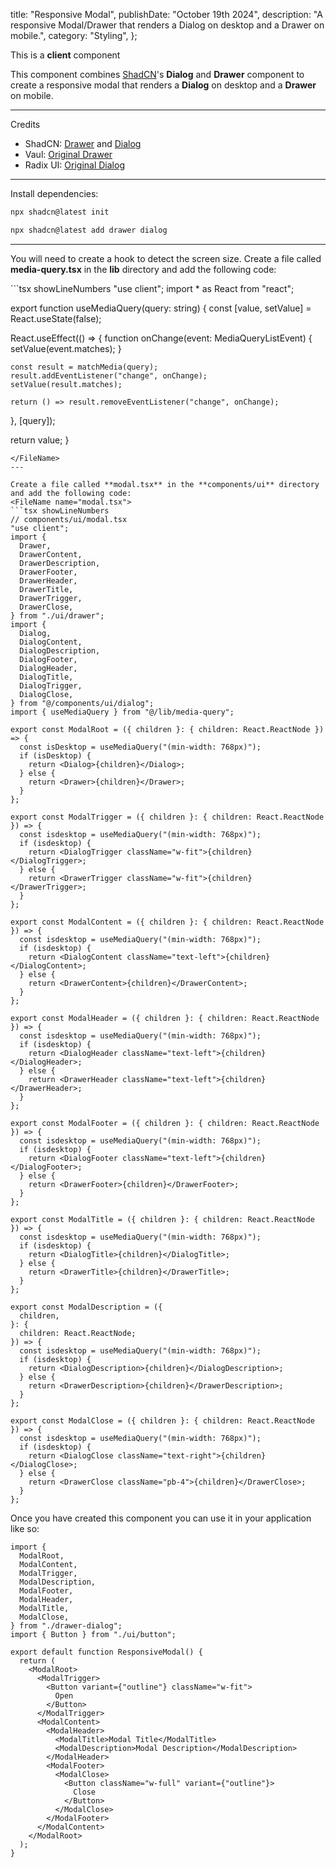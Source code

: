 
  title: "Responsive Modal",
  publishDate: "October 19th 2024",
  description:
    "A responsive Modal/Drawer that renders a Dialog on desktop and a Drawer on mobile.",
  category: "Styling",
};

<Viewport><ResponsiveModal/></Viewport>

<Alert>This is a **client** component</Alert>

This component combines [ShadCN](https://ui.shadcn.com)'s **Dialog** and **Drawer** component to create a responsive modal that renders a **Dialog** on desktop and a **Drawer** on mobile.

---

Credits

- ShadCN: [Drawer](https://ui.shadcn.com/drawer) and [Dialog](https://ui.shadcn.com/dialog)
- Vaul: [Original Drawer](https://vaul.emilkowal.ski/)
- Radix UI: [Original Dialog](https://radix-ui.com/primitives/docs/dialog)


---

Install dependencies:

```bash
npx shadcn@latest init
```

```bash
npx shadcn@latest add drawer dialog
```

---

You will need to create a hook to detect the screen size. Create a file called **media-query.tsx** in the **lib** directory and add the following code:

<FileName name="media-query.tsx">
```tsx showLineNumbers
"use client";
import * as React from "react";

export function useMediaQuery(query: string) {
  const [value, setValue] = React.useState(false);

  React.useEffect(() => {
    function onChange(event: MediaQueryListEvent) {
      setValue(event.matches);
    }

    const result = matchMedia(query);
    result.addEventListener("change", onChange);
    setValue(result.matches);

    return () => result.removeEventListener("change", onChange);
  }, [query]);

  return value;
}
```
</FileName>
---

Create a file called **modal.tsx** in the **components/ui** directory and add the following code:
<FileName name="modal.tsx">
```tsx showLineNumbers
// components/ui/modal.tsx
"use client";
import {
  Drawer,
  DrawerContent,
  DrawerDescription,
  DrawerFooter,
  DrawerHeader,
  DrawerTitle,
  DrawerTrigger,
  DrawerClose,
} from "./ui/drawer";
import {
  Dialog,
  DialogContent,
  DialogDescription,
  DialogFooter,
  DialogHeader,
  DialogTitle,
  DialogTrigger,
  DialogClose,
} from "@/components/ui/dialog";
import { useMediaQuery } from "@/lib/media-query";

export const ModalRoot = ({ children }: { children: React.ReactNode }) => {
  const isDesktop = useMediaQuery("(min-width: 768px)");
  if (isDesktop) {
    return <Dialog>{children}</Dialog>;
  } else {
    return <Drawer>{children}</Drawer>;
  }
};

export const ModalTrigger = ({ children }: { children: React.ReactNode }) => {
  const isdesktop = useMediaQuery("(min-width: 768px)");
  if (isdesktop) {
    return <DialogTrigger className="w-fit">{children}</DialogTrigger>;
  } else {
    return <DrawerTrigger className="w-fit">{children}</DrawerTrigger>;
  }
};

export const ModalContent = ({ children }: { children: React.ReactNode }) => {
  const isdesktop = useMediaQuery("(min-width: 768px)");
  if (isdesktop) {
    return <DialogContent className="text-left">{children}</DialogContent>;
  } else {
    return <DrawerContent>{children}</DrawerContent>;
  }
};

export const ModalHeader = ({ children }: { children: React.ReactNode }) => {
  const isdesktop = useMediaQuery("(min-width: 768px)");
  if (isdesktop) {
    return <DialogHeader className="text-left">{children}</DialogHeader>;
  } else {
    return <DrawerHeader className="text-left">{children}</DrawerHeader>;
  }
};

export const ModalFooter = ({ children }: { children: React.ReactNode }) => {
  const isdesktop = useMediaQuery("(min-width: 768px)");
  if (isdesktop) {
    return <DialogFooter className="text-left">{children}</DialogFooter>;
  } else {
    return <DrawerFooter>{children}</DrawerFooter>;
  }
};

export const ModalTitle = ({ children }: { children: React.ReactNode }) => {
  const isdesktop = useMediaQuery("(min-width: 768px)");
  if (isdesktop) {
    return <DialogTitle>{children}</DialogTitle>;
  } else {
    return <DrawerTitle>{children}</DrawerTitle>;
  }
};

export const ModalDescription = ({
  children,
}: {
  children: React.ReactNode;
}) => {
  const isdesktop = useMediaQuery("(min-width: 768px)");
  if (isdesktop) {
    return <DialogDescription>{children}</DialogDescription>;
  } else {
    return <DrawerDescription>{children}</DrawerDescription>;
  }
};

export const ModalClose = ({ children }: { children: React.ReactNode }) => {
  const isdesktop = useMediaQuery("(min-width: 768px)");
  if (isdesktop) {
    return <DialogClose className="text-right">{children}</DialogClose>;
  } else {
    return <DrawerClose className="pb-4">{children}</DrawerClose>;
  }
};
```
</FileName>

Once you have created this component you can use it in your application like so:
<FileName name='example.tsx'>
```tsx showLineNumbers
import {
  ModalRoot,
  ModalContent,
  ModalTrigger,
  ModalDescription,
  ModalFooter,
  ModalHeader,
  ModalTitle,
  ModalClose,
} from "./drawer-dialog";
import { Button } from "./ui/button";

export default function ResponsiveModal() {
  return (
    <ModalRoot>
      <ModalTrigger>
        <Button variant={"outline"} className="w-fit">
          Open
        </Button>
      </ModalTrigger>
      <ModalContent>
        <ModalHeader>
          <ModalTitle>Modal Title</ModalTitle>
          <ModalDescription>Modal Description</ModalDescription>
        </ModalHeader>
        <ModalFooter>
          <ModalClose>
            <Button className="w-full" variant={"outline"}>
              Close
            </Button>
          </ModalClose>
        </ModalFooter>
      </ModalContent>
    </ModalRoot>
  );
}
```
</FileName>

